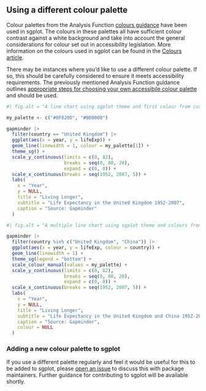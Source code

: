 ## Using a different colour palette

Colour palettes from the Analysis Function [colours guidance](https://analysisfunction.civilservice.gov.uk/policy-store/data-visualisation-colours-in-charts/) have been used in sgplot. The colours in these palettes all have sufficient colour contrast against a white background and take into account the general considerations for colour set out in accessibility legislation. More information on the colours used in sgplot can be found in the [Colours article](https://datasciencescotland.github.io/sgplot/articles/colours.html).

There may be instances where you'd like to use a different colour palette. If so, this should be carefully considered to ensure it meets accessibility requirements. The previously mentioned Analysis Function guidance outlines [appropriate steps for choosing your own accessibile colour palette](https://analysisfunction.civilservice.gov.uk/policy-store/data-visualisation-colours-in-charts/#section-9) and should be used.

```r
#| fig.alt = "A line chart using sgplot theme and first colour from custom palette."

my_palette <- c("#0F820D", "#000000")

gapminder |>
  filter(country == "United Kingdom") |>
  ggplot(aes(x = year, y = lifeExp)) +
  geom_line(linewidth = 1, colour = my_palette[1]) +
  theme_sg() +
  scale_y_continuous(limits = c(0, 82),
                     breaks = seq(0, 80, 20),
                     expand = c(0, 0)) +
  scale_x_continuous(breaks = seq(1952, 2007, 5)) +
  labs(
    x = "Year",
    y = NULL,
    title = "Living Longer",
    subtitle = "Life Expectancy in the United Kingdom 1952-2007",
    caption = "Source: Gapminder"
  )
```

```r
#| fig.alt = "A multiple line chart using sgplot theme and colours from custom palette."

gapminder |>
  filter(country %in% c("United Kingdom", "China")) |>
  ggplot(aes(x = year, y = lifeExp, colour = country)) +
  geom_line(linewidth = 1) +
  theme_sg(legend = "bottom") +
  scale_colour_manual(values = my_palette) +
  scale_y_continuous(limits = c(0, 82),
                     breaks = seq(0, 80, 20),
                     expand = c(0, 0)) +
  scale_x_continuous(breaks = seq(1952, 2007, 5)) +
  labs(
    x = "Year",
    y = NULL,
    title = "Living Longer",
    subtitle = "Life Expectancy in the United Kingdom and China 1952-2007",
    caption = "Source: Gapminder",
    colour = NULL
  )
```

### Adding a new colour palette to sgplot

If you use a different palette regularly and feel it would be useful for this to be added to sgplot, please [open an issue](https://github.com/DataScienceScotland/sgplot/issues/new?assignees=alicebyers5&labels=enhancement&title=New+colour+palette+suggestion) to discuss this with package maintainers. Further guidance for contributing to sgplot will be available shortly.
